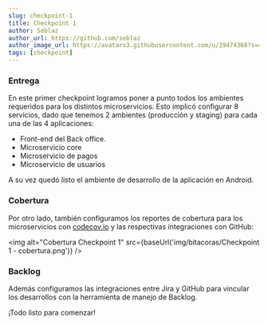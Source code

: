 ```yaml
---
slug: checkpoint-1
title: Checkpoint 1
author: Seblaz
author_url: https://github.com/seblaz
author_image_url: https://avatars3.githubusercontent.com/u/19474368?s=460&=04b3d3d551094a7c62c6cf3aa30653f56bb2d60c&v=4
tags: [checkpoint]
---
```


### Entrega

En este primer checkpoint logramos poner a punto todos los ambientes requeridos para los distintos microservicios. Esto implicó configurar 8 servicios, dado que tenemos 2 ambientes (producción y staging) para cada una de las 4 aplicaciones:

- Front-end del Back office.
- Microservicio core
- Microservicio de pagos
- Microservicio de usuarios

A su vez quedó listo el ambiente de desarrollo de la aplicación en Android.

### Cobertura

Por otro lado, también configuramos los reportes de cobertura para los microservicios con [codecov.io](https://codecov.io/gh/BookBnB/) y las respectivas integraciones con GitHub:

<img alt="Cobertura Checkpoint 1" src={baseUrl('img/bitacoras/Checkpoint 1 - cobertura.png')} />

### Backlog

Además configuramos las integraciones entre Jira y GitHub para vincular los desarrollos con la herramienta de manejo de Backlog.

¡Todo listo para comenzar!
